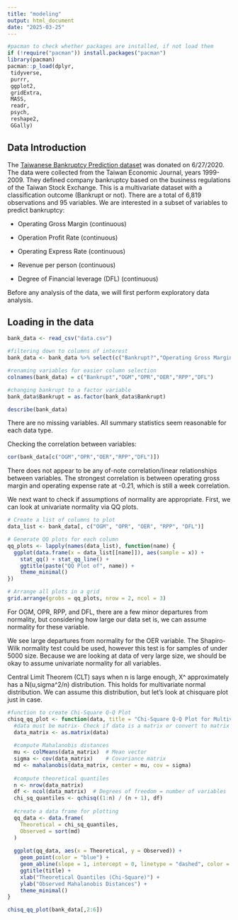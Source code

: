 ```yaml
---
title: "modeling"
output: html_document
date: "2025-03-25"
---
```


```r
#pacman to check whether packages are installed, if not load them
if (!require("pacman")) install.packages("pacman")
library(pacman)
pacman::p_load(dplyr,
 tidyverse,
 purrr,
 ggplot2,
 gridExtra,
 MASS,
 readr,
 psych,
 reshape2,
 GGally)
```

## Data Introduction

The [Taiwanese Bankruptcy Prediction dataset](https://archive.ics.uci.edu/dataset/572/taiwanese+bankruptcy+prediction) was donated on 6/27/2020. The data were collected from the Taiwan Economic Journal, years 1999-2009. They defined company bankruptcy based on the business regulations of the Taiwan Stock Exchange. This is a multivariate dataset with a classification outcome (Bankrupt or not). There are a total of 6,819 observations and 95 variables. We are interested in a subset of variables to predict bankruptcy:

-   Operating Gross Margin (continuous)

-   Operation Profit Rate (continuous)

-   Operating Express Rate (continuous)

-   Revenue per person (continuous)

-   Degree of Financial leverage (DFL) (continuous)

Before any analysis of the data, we will first perform exploratory data analysis.

## Loading in the data 

```r
bank_data <- read_csv("data.csv")

#filtering down to columns of interest 
bank_data <- bank_data %>% select(c("Bankrupt?","Operating Gross Margin","Operating Profit Rate","Operating Expense Rate","Revenue per person","Degree of Financial Leverage (DFL)"))

#renaming variables for easier column selection
colnames(bank_data) = c("Bankrupt","OGM","OPR","OER","RPP","DFL")

#changing bankrupt to a factor variable 
bank_data$Bankrupt = as.factor(bank_data$Bankrupt)

describe(bank_data)
```

There are no missing variables. All summary statistics seem reasonable for each data type.

Checking the correlation between variables:

```r
cor(bank_data[c("OGM","OPR","OER","RPP","DFL")])
```

There does not appear to be any of-note correlation/linear relationships between variables. The strongest correlation is between operating gross margin and operating expense rate at -0.21, which is still a week correlation.

We next want to check if assumptions of normality are appropriate. First, we can look at univariate normality via QQ plots.

```r
# Create a list of columns to plot
data_list <- bank_data[, c("OGM", "OPR", "OER", "RPP", "DFL")]

# Generate QQ plots for each column
qq_plots <- lapply(names(data_list), function(name) {
  ggplot(data.frame(x = data_list[[name]]), aes(sample = x)) +
    stat_qq() + stat_qq_line() +
    ggtitle(paste("QQ Plot of", name)) +
    theme_minimal()
})

# Arrange all plots in a grid
grid.arrange(grobs = qq_plots, nrow = 2, ncol = 3)
```

For OGM, OPR, RPP, and DFL, there are a few minor departures from normality, but considering how large our data set is, we can assume normality for these variable.

We see large departures from normality for the OER variable. The Shapiro-Wilk normality test could be used, however this test is for samples of under 5000 size. Because we are looking at data of very large size, we should be okay to assume univariate normality for all variables.

Central Limit Theorem (CLT) says when n is large enough, X\^ approximately has a N(u,sigma\^2/n) distribution. This holds for multivariate normal distribution. We can assume this distribution, but let's look at chisquare plot just in case.

```r
#function to create Chi-Square Q-Q Plot
chisq_qq_plot <- function(data, title = "Chi-Square Q-Q Plot for Multivariate Normality") {
  #data must be matrix- Check if data is a matrix or convert to matrix
  data_matrix <- as.matrix(data)
  
  #compute Mahalanobis distances
  mu <- colMeans(data_matrix)  # Mean vector
  sigma <- cov(data_matrix)    # Covariance matrix
  md <- mahalanobis(data_matrix, center = mu, cov = sigma)
  
  #compute theoretical quantiles
  n <- nrow(data_matrix)
  df <- ncol(data_matrix)  # Degrees of freedom = number of variables
  chi_sq_quantiles <- qchisq((1:n) / (n + 1), df)
  
  #create a data frame for plotting
  qq_data <- data.frame(
    Theoretical = chi_sq_quantiles,
    Observed = sort(md)
  )
  
  ggplot(qq_data, aes(x = Theoretical, y = Observed)) +
    geom_point(color = "blue") +
    geom_abline(slope = 1, intercept = 0, linetype = "dashed", color = "red") +
    ggtitle(title) +
    xlab("Theoretical Quantiles (Chi-Square)") +
    ylab("Observed Mahalanobis Distances") +
    theme_minimal()
}

chisq_qq_plot(bank_data[,2:6])
```
